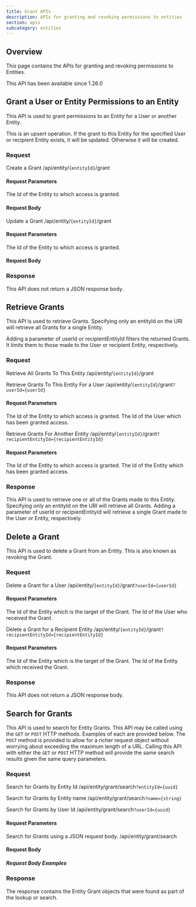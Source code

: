 ```yaml
---
title: Grant APIs
description: APIs for granting and revoking permissions to entities
section: apis
subcategory: entities
---
```


<PremiumEditionBlurb />

## Overview

This page contains the APIs for granting and revoking permissions to Entities. 

<Aside type="version">
This API has been available since 1.26.0
</Aside>


## Grant a User or Entity Permissions to an Entity

This API is used to grant permissions to an Entity for a User or another Entity.

This is an upsert operation. If the grant to this Entity for the specified User or recipient Entity exists, it will be updated. Otherwise it will be created.

### Request

<APIAuthentication icon="lock">Create a Grant</APIAuthentication>
<APIURI method="POST">/api/entity/`{entityId}`/grant</APIURI>

#### Request Parameters

<APIBlock>
  <APIField name="entityId" type="UUID" required>
    The Id of the Entity to which access is granted.
  </APIField>
</APIBlock>

<XFusionauthTenantIdHeaderScopedOperation />

#### Request Body

<EntityGrantRequestBody />

<APIAuthentication icon="lock">Update a Grant</APIAuthentication>
<APIURI method="PUT">/api/entity/`{entityId}`/grant</APIURI>

#### Request Parameters

<APIBlock>
  <APIField name="entityId" type="UUID" required>
    The Id of the Entity to which access is granted.
  </APIField>
</APIBlock>

<XFusionauthTenantIdHeaderScopedOperation />

#### Request Body

<EntityGrantRequestBody />

### Response

This API does not return a JSON response body.

<StandardPostResponseCodes />

## Retrieve Grants

This API is used to retrieve Grants. Specifying only an <InlineField>entityId</InlineField> on the URI will retrieve all Grants for a single Entity. 

Adding a parameter of <InlineField>userId</InlineField> or <InlineField>recipientEntityId</InlineField> filters the returned Grants. It limits them to those made to the User or recipient Entity, respectively.

### Request

<APIAuthentication icon="lock">Retrieve All Grants To This Entity</APIAuthentication>
<APIURI method="GET">/api/entity/`{entityId}`/grant</APIURI>

<XFusionauthTenantIdHeaderScopedOperation />

<APIAuthentication icon="lock">Retrieve Grants To This Entity For a User</APIAuthentication>
<APIURI method="GET">/api/entity/`{entityId}`/grant`?userId={userId}`</APIURI>

#### Request Parameters

<APIBlock>
  <APIField name="entityId" type="UUID" required>
    The Id of the Entity to which access is granted.
  </APIField>
  <APIField name="userId" type="UUID" required>
    The Id of the User which has been granted access.
  </APIField>
</APIBlock>

<XFusionauthTenantIdHeaderScopedOperation />

<APIAuthentication icon="lock">Retrieve Grants For Another Entity</APIAuthentication>
<APIURI method="GET">/api/entity/`{entityId}`/grant`?recipientEntityId={recipientEntityId}`</APIURI>

#### Request Parameters

<APIBlock>
  <APIField name="entityId" type="UUID" required>
    The Id of the Entity to which access is granted.
  </APIField>
  <APIField name="recipientEntityId" type="UUID" required>
    The Id of the Entity which has been granted access.
  </APIField>
</APIBlock>


<XFusionauthTenantIdHeaderScopedOperation />

### Response

This API is used to retrieve one or all of the Grants made to this Entity. Specifying only an <InlineField>entityId</InlineField> on the URI will retrieve all Grants. Adding a parameter of <InlineField>userId</InlineField> or <InlineField>recipientEntityId</InlineField> will retrieve a single Grant made to the User or Entity, respectively.

<StandardPostResponseCodes />

<EntityGrantResponseBody />

<EntityGrantsResponseBody />

## Delete a Grant

This API is used to delete a Grant from an Entity. This is also known as revoking the Grant.

### Request

<APIAuthentication icon="lock">Delete a Grant for a User</APIAuthentication>
<APIURI method="DELETE">/api/entity/`{entityId}`/grant`?userId={userId}`</APIURI>

#### Request Parameters

<APIBlock>
  <APIField name="entityId" type="UUID" required>
    The Id of the Entity which is the target of the Grant.
  </APIField>
  <APIField name="userId" type="UUID" required>
    The Id of the User who received the Grant.
  </APIField>
</APIBlock>

<XFusionauthTenantIdHeaderScopedOperation />

<APIAuthentication icon="lock">Delete a Grant for a Recipient Entity</APIAuthentication>
<APIURI method="DELETE">/api/entity/`{entityId}`/grant`?recipientEntityId={recipientEntityId}`</APIURI>

#### Request Parameters

<APIBlock>
  <APIField name="entityId" type="UUID" required>
    The Id of the Entity which is the target of the Grant.
  </APIField>
  <APIField name="recipientEntityId" type="UUID" required>
    The Id of the Entity which received the Grant.
  </APIField>
</APIBlock>

<XFusionauthTenantIdHeaderScopedOperation />

### Response

This API does not return a JSON response body.

<StandardDeleteResponseCodes />


## Search for Grants

This API is used to search for Entity Grants. This API may be called using the `GET` or `POST` HTTP methods. Examples of each are provided below. The `POST` method is provided to allow for a richer request object without worrying about exceeding the maximum length of a URL. Calling this API with either the `GET` or `POST` HTTP method will provide the same search results given the same query parameters.

### Request

<APIAuthentication icon="lock">Search for Grants by Entity Id</APIAuthentication>
<APIURI method="GET">/api/entity/grant/search`?entityId={uuid}`</APIURI>

<APIAuthentication icon="lock">Search for Grants by Entity name</APIAuthentication>
<APIURI method="GET">/api/entity/grant/search`?name={string}`</APIURI>

<APIAuthentication icon="lock">Search for Grants by User Id</APIAuthentication>
<APIURI method="GET">/api/entity/grant/search`?userId={uuid}`</APIURI>

#### Request Parameters

<EntityGrantSearchRequestParameters parameter_prefix="" />

<APIAuthentication icon="lock">Search for Grants using a JSON request body.</APIAuthentication>
<APIURI method="POST">/api/entity/grant/search</APIURI>

#### Request Body

<EntityGrantSearchRequestParameters parameter_prefix="search." />

##### Request Body Examples

<EntityGrantSearchRequestBodyDatabaseExamples />

### Response

The response contains the Entity Grant objects that were found as part of the lookup or search.

<StandardGetResponseCodes />

<EntityGrantsResponseBody search_result />
